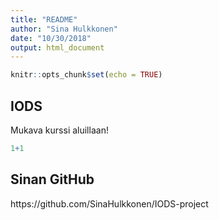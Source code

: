 ```yaml
---
title: "README"
author: "Sina Hulkkonen"
date: "10/30/2018"
output: html_document
---
```


```r
knitr::opts_chunk$set(echo = TRUE)
```

## IODS
Mukava kurssi aluillaan!

```r
1+1
```

## Sinan GitHub

https://github.com/SinaHulkkonen/IODS-project